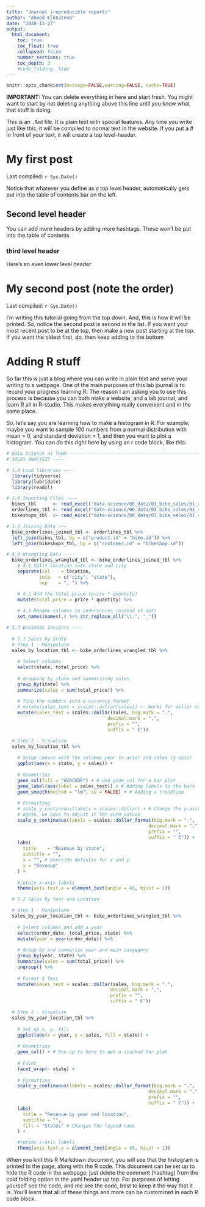 ```yaml
---
title: "Journal (reproducible report)"
author: "Ahmed Elkhateeb"
date: "2020-11-27"
output:
  html_document:
    toc: true
    toc_float: true
    collapsed: false
    number_sections: true
    toc_depth: 3
    #code_folding: hide
---
```


```r
knitr::opts_chunk$set(message=FALSE,warning=FALSE, cache=TRUE)
```

**IMPORTANT:** You can delete everything in here and start fresh. You might want to start by not deleting anything above this line until you know what that stuff is doing.

This is an `.Rmd` file. It is plain text with special features. Any time you write just like this, it will be compiled to normal text in the website. If you put a \# in front of your text, it will create a top level-header.

# My first post

Last compiled: `r Sys.Date()`

Notice that whatever you define as a top level header, automatically gets put into the table of contents bar on the left. 

## Second level header

You can add more headers by adding more hashtags. These won't be put into the table of contents

### third level header

Here's an even lower level header

# My second post (note the order)

Last compiled: `r Sys.Date()`

I'm writing this tutorial going from the top down. And, this is how it will be printed. So, notice the second post is second in the list. If you want your most recent post to be at the top, then make a new post starting at the top. If you want the oldest first, do, then keep adding to the bottom

# Adding R stuff

So far this is just a blog where you can write in plain text and serve your writing to a webpage. One of the main purposes of this lab journal is to record your progress learning R. The reason I am asking you to use this process is because you can both make a website, and a lab journal, and learn R all in R-studio. This makes everything really convenient and in the same place. 

So, let's say you are learning how to make a histogram in R. For example, maybe you want to sample 100 numbers from a normal distribution with mean = 0, and standard deviation = 1, and then you want to plot a histogram. You can do this right here by using an r code block, like this:

```r
# Data Science at TUHH ------------------------------------------------------
# SALES ANALYSIS ----

# 1.0 Load libraries ----
  library(tidyverse)
  library(lubridate)
  library(readxl)

# 2.0 Importing Files ----
  bikes_tbl      <- read_excel("data-science/00_data/01_bike_sales/01_raw_data/bikes.xlsx")
  orderlines_tbl <- read_excel("data-science/00_data/01_bike_sales/01_raw_data/orderlines.xlsx")
  bikeshops_tbl  <- read_excel("data-science/00_data/01_bike_sales/01_raw_data/bikeshops.xlsx")

# 3.0 Joining Data ----
  bike_orderlines_joined_tbl <- orderlines_tbl %>%
  left_join(bikes_tbl, by = c("product.id" = "bike.id")) %>%
  left_join(bikeshops_tbl, by = c("customer.id" = "bikeshop.id"))

# 4.0 Wrangling Data ----
  bike_orderlines_wrangled_tbl <- bike_orderlines_joined_tbl %>%
    # 4.1 Split location into state and city
    separate(col    = location,
            into   = c("city", "state"),
            sep    = ", ") %>%

    # 4.2 Add the total price (price * quantity) 
    mutate(total.price = price * quantity) %>%
  
    # 4.3 Rename columns in underscores instead of dots
    set_names(names(.) %>% str_replace_all("\\.", "_"))

# 5.0 Business Insights ----
  
  # 5.1 Sales by State
  # Step 1 - Manipulate
  sales_by_location_tbl <- bike_orderlines_wrangled_tbl %>%
  
    # Select columns
    select(state, total_price) %>%
  
    # Grouping by state and summarizing sales
    group_by(state) %>% 
    summarize(sales = sum(total_price)) %>%
  
    # Turn the numbers into a currency format 
    # mutate(sales_text = scales::dollar(sales)) <- Works for dollar values
    mutate(sales_text = scales::dollar(sales, big.mark = ".", 
                                     decimal.mark = ",", 
                                     prefix = "", 
                                     suffix = " €"))

  # Step 2 - Visualize
  sales_by_location_tbl %>%
  
    # Setup canvas with the columns year (x-axis) and sales (y-axis)
    ggplot(aes(x = state, y = sales)) +
  
    # Geometries
    geom_col(fill = "#2DC6D6") + # Use geom_col for a bar plot
    geom_label(aes(label = sales_text)) + # Adding labels to the bars
    geom_smooth(method = "lm", se = FALSE) + # Adding a trendline
  
    # Formatting
    # scale_y_continuous(labels = scales::dollar) + # Change the y-axis. 
    # Again, we have to adjust it for euro values
    scale_y_continuous(labels = scales::dollar_format(big.mark = ".", 
                                                    decimal.mark = ",", 
                                                    prefix = "", 
                                                    suffix = " €")) +
    labs(
      title    = "Revenue by state",
      subtitle = "",
      x = "", # Override defaults for x and y
      y = "Revenue"
    ) +
  
    #rotate x-axis labels
    theme(axis.text.x = element_text(angle = 45, hjust = 1))

  # 5.2 Sales by Year and Location

  # Step 1 - Manipulate
  sales_by_year_location_tbl <- bike_orderlines_wrangled_tbl %>%
  
    # Select columns and add a year
    select(order_date, total_price, state) %>%
    mutate(year = year(order_date)) %>%
  
    # Group by and summarize year and main catgegory
    group_by(year, state) %>%
    summarise(sales = sum(total_price)) %>%
    ungroup() %>%
  
    # Format $ Text
    mutate(sales_text = scales::dollar(sales, big.mark = ".", 
                                      decimal.mark = ",", 
                                      prefix = "", 
                                      suffix = " €"))

  # Step 2 - Visualize
  sales_by_year_location_tbl %>%
  
    # Set up x, y, fill
    ggplot(aes(x = year, y = sales, fill = state)) +
  
    # Geometries
    geom_col() + # Run up to here to get a stacked bar plot
  
    # Facet
    facet_wrap(~ state) +
  
    # Formatting
    scale_y_continuous(labels = scales::dollar_format(big.mark = ".", 
                                                    decimal.mark = ",", 
                                                    prefix = "", 
                                                    suffix = " €")) +
    labs(
      title = "Revenue by year and location",
      subtitle = "",
      fill = "States" # Changes the legend name
    ) +

    #rotate x-axis labels
    theme(axis.text.x = element_text(angle = 45, hjust = 1))
```

When you knit this R Markdown document, you will see that the histogram is printed to the page, along with the R code. This document can be set up to hide the R code in the webpage, just delete the comment (hashtag) from the cold folding option in the yaml header up top. For purposes of letting yourself see the code, and me see the code, best to keep it the way that it is. You'll learn that all of these things and more can be customized in each R code block.
